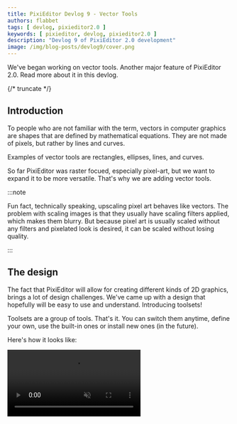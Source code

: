 ```yaml
---
title: PixiEditor Devlog 9 - Vector Tools
authors: flabbet 
tags: [ devlog, pixieditor2.0 ]
keywords: [ pixieditor, devlog, pixieditor2.0 ]
description: "Devlog 9 of PixiEditor 2.0 development"
image: /img/blog-posts/devlog9/cover.png
---
```


We've began working on vector tools. Another major feature of PixiEditor 2.0. Read more about it in this devlog.

{/* truncate */}

## Introduction 

To people who are not familiar with the term, vectors in computer graphics are shapes that are defined by mathematical equations. They are not made of pixels, but rather by lines and curves. 

Examples of vector tools are rectangles, ellipses, lines, and curves.

So far PixiEditor was raster focued, especially pixel-art, but we want to expand it to be more versatile. That's why we are adding vector tools.

:::note

Fun fact, technically speaking, upscaling pixel art behaves like vectors. The problem with scaling images is that they usually have scaling filters applied, which makes them blurry. But because 
pixel art is usually scaled without any filters and pixelated look is desired, it can be scaled without losing quality.

:::

## The design

The fact that PixiEditor will allow for creating different kinds of 2D graphics, brings a lot of design challenges.
We've came up with a design that hopefully will be easy to use and understand. Introducing toolsets!

Toolsets are a group of tools. That's it. You can switch them anytime, define your own, use the built-in ones or install new ones (in the future).

Here's how it looks like:

<video src="/videos/devlog9/toolsets.webm" muted autoPlay loop/>

Pretty cool if you ask me.

All toolsets are configurable using a simple JSON config file

```JSON
[
  {
    "Name": "PIXEL_ART_TOOLSET",
    "Tools": [
      "MoveViewport",
      "RotateViewport",
      "Move",
      "Pen",
      "Select",
      "MagicWand",
      "Lasso",
      "FloodFill",
      "RasterLine",
      "RasterEllipse",
      "RasterRectangle",
      "Eraser",
      "ColorPicker",
      "Brightness",
      "Zoom"
    ]
  },
  {
    "Name": "VECTOR_TOOLSET",
    "Tools": [
      "MoveViewport",
      "RotateViewport",
      "Move",
      "VectorLine",
      "VectorEllipse",
      "VectorRectangle"
    ]
  }
]
```

In the future it will most likely get it's own configure UI, but for now it's simple enough.

## Let's get into the action

Time to show off some of the vector tools in action. At the moment we have whooping 3 of them: Line, Ellipse and Rectangle. You can create, move, resize, skew and rotate them. There are also options to change stroke width, stroke color and fill color. 

<video src="/videos/devlog9/vector tools.mp4" width="100%" muted autoPlay loop/>


There is one problem though, our renderer is not designed for vectors, that's why you can see on the video that the shapes are pixelated. This is a challenge we will have to overcome in the following weeks. We have drafted
a new renderer design that should support all kinds of custom rendering elements, not only raster and vector. In fact, it will be a gateway for infinite canvas as well!

Another thing that is missing is snapping, it's very hard at the moment to draw precise shapes. This is also something we will have to work on. But I believe whole app would benefit from it, not only vector tools.

## Conclusion

I am very excited to see our next milestone becoming a reality, it's very fun to implement all of these new features. I hope you are excited as well!

Long live open-source and freedom of creation!

